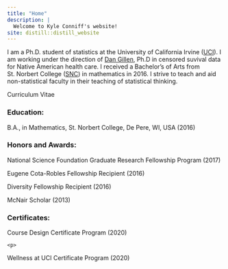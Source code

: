 ```yaml
---
title: "Home"
description: |
  Welcome to Kyle Conniff's website!
site: distill::distill_website
---
```



<p class="homeIntro">
I am a Ph.D. student of statistics at the University of California Irvine (<a href="https://www.uci.edu/">UCI</a>).  I am working under the direction of <a href="https://www.ics.uci.edu/~dgillen/index.html">Dan Gillen</a>, Ph.D in censored suvival data for Native American health care.  I received a Bachelor's of Arts from St. Norbert College (<a href="https://www.snc.edu/">SNC</a>) in mathematics in 2016.  I strive to teach and aid non-statistical faculty in their teaching of statistical thinking.
</p>

<p class="cv>>
<a href="cv.html">Curriculum Vitae</a>
</p>


<div class="edu">
  <h3>
  Education:
  </h3>
  <p>
    <!--Ph.D., Department of Statistics, University of California Irvine, Irvine, CA, USA (...) -->
  </p>
  <p>
  B.A., in Mathematics, St. Norbert College, De Pere, WI, USA (2016)
  </p>
</div>

<div class="ha">
  <h3>
  Honors and Awards:
  </h3>
  <p>
  National Science Foundation Graduate Research Fellowship Program (2017)
  </p>
   <p>
  Eugene Cota-Robles Fellowship Recipient (2016)
  </p>
  <p>
  Diversity Fellowship Recipient (2016)
  </p>
  <p>
  McNair Scholar (2013)
  </p>
</div>

<div class="cert">
  <h3>
  Certificates:
  </h3>
  <p>
  Course Design Certificate Program (2020)
  </p>
    <p>
  Wellness at UCI Certificate Program (2020)
  </p>
   
</div>





